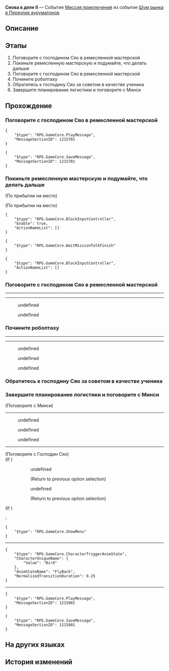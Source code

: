 {{Дополнить|Диалоги.}}
{{Миссия Инфобокс
|id              = 8003206
|Название        = 
|Изображение     = Миссия Освоения Снова в деле II.png
|Тип             = Миссия приключения
|События         = Шум рынка в Переулке ауруматонов
|Глава           = Шум рынка в Переулке ауруматонов
|Условия         = Завершена [[Миссия приключения]] ''[[Снова в деле II]]''
|Персонажи       = Господин Сяо; Минси; Первопроходец; Сушан; Сяохань
|СтартЛокация    = Переулок ауруматонов
|Мир             = Лофу Сяньчжоу
|Локации         = Переулок ауруматонов
|Предыдущая      = 
|Следующая       = Управление причалом II
|Награды         = Опыт Освоения*200; Звёздный нефрит*40; Путеводитель путешественника*5; Утраченный кристалл*5; Кредиты*45 000
}}
'''Снова в деле II''' — Событие [[Миссия приключения]] из события [[Шум рынка в Переулке ауруматонов]].

==Описание==
{{Описание|<!--официальное описание из Перекрёстка судеб-->}}

==Этапы==
# Поговорите с господином Сяо в ремесленной мастерской
# Покиньте ремесленную мастерскую и подумайте, что делать дальше
# Поговорите с господином Сяо в ремесленной мастерской
# Почините робоптаху
# Обратитесь к господину Сяо за советом в качестве ученика
# Завершите планирование логистики и поговорите с Минси

==Прохождение==
{{Дополнить}}


===Поговорите с господином Сяо в ремесленной мастерской===
{{Описание миссии|локация=Переулок ауруматонов|Юйкун сказала, что вам нужны представители торговой гильдии, которые поддерживают реорганизацию. Если вам удастся убедить господина Сяо, вы заручитесь поддержкой многих владельцев бизнеса.<br />Господин Сяо - владелец ремесленной мастерской. Отправляйтесь туда и поговорите с ним.}}
{{Диалог Начало}}
<pre>{
	"$type": "RPG.GameCore.PlayMessage",
	"MessageSectionID": 1215701
}</pre>
<pre>{
	"$type": "RPG.GameCore.SaveMessage",
	"MessageSectionID": 1215701
}</pre>
{{Диалог Конец}}

===Покиньте ремесленную мастерскую и подумайте, что делать дальше===
{{Описание миссии|локация=Переулок ауруматонов|Господин Сяо твёрд в своём решении. Дальнейшие расспросы могут просто ни к чему не привести.<br />Вам лучше уйти, чтобы обдумать новый план.}}
{{Диалог Начало}}
;(По прибытии на место)

;(По прибытии на место)
<pre>{
	"$type": "RPG.GameCore.BlockInputController",
	"Enable": true,
	"ActionNameList": []
}</pre>
<!--Unknown TalkSentence: 800321931-->
<pre>{
	"$type": "RPG.GameCore.WaitMissionTalkFinish"
}</pre>
<pre>{
	"$type": "RPG.GameCore.BlockInputController",
	"ActionNameList": []
}</pre>
{{Диалог Конец}}

===Поговорите с господином Сяо в ремесленной мастерской===
{{Описание миссии|локация=Переулок ауруматонов|Юйкун сказала, что вам нужны представители торговой гильдии, которые поддерживают реорганизацию. Если вам удастся убедить господина Сяо, вы заручитесь поддержкой многих владельцев бизнеса.<br />Господин Сяо - владелец ремесленной мастерской. Отправляйтесь туда и поговорите с ним.}}
{{Диалог Начало}}
----
----
<!--Unknown TalkSentence: 800321932-->
<!--Unknown TalkSentence: 800321933-->
:{{Диалог|Стрелка}} undefined
:{{Диалог|Стрелка}} undefined
:<!--0.8-second delay-->
<!--Unknown TalkSentence: 800321935-->
<!--Unknown TalkSentence: 800321938-->
<!--Unknown TalkSentence: 800321939-->
<!--Unknown TalkSentence: 800321940-->
<!--Unknown TalkSentence: 800321941-->
<!--Unknown TalkSentence: 800321942-->
<!--Unknown TalkSentence: 800321943-->
<!--Unknown TalkSentence: 800321944-->
<!--Unknown TalkSentence: 800321945-->
{{Диалог Конец}}

===Почините робоптаху===
{{Описание миссии|локация=Переулок ауруматонов|Сяохань порекомендовал вам выдать себя за ученика, чтобы сблизиться с господином Сяо. Большинство из мастеров суровы на слова, но мягки сердцем. Может быть, после того, как вы их измотаете, переговоры пройдут более гладко.<br />Вам придётся стать бесплатной рабочей силой. Сначала предстоит починить робоптаху.}}
{{Диалог Начало}}

----
----
<!--Unknown TalkSentence: 800322001-->
:{{Диалог|Стрелка}} undefined
:{{Диалог|Стрелка}} undefined
:{{Диалог|Стрелка}} undefined
{{Диалог Конец}}

===Обратитесь к господину Сяо за советом в качестве ученика===
{{Описание миссии|локация=Переулок ауруматонов|Сяохань порекомендовал вам выдать себя за ученика, чтобы сблизиться с господином Сяо. Большинство из мастеров суровы на слова, но мягки сердцем. Может быть, после того, как вы их измотаете, переговоры пройдут более гладко.<br />Вы уже стали хорошим учеником. Пришло время выступить старому учителю.}}
{{Диалог Начало}}
{{Диалог Конец}}

===Завершите планирование логистики и поговорите с Минси===
{{Описание миссии|локация=Переулок ауруматонов|Господин Сяо сыт по горло застоем в Переулке ауруматонов, и потому заставил себя поверить, что КММ обеспечит лучшее будущее. Однако теперь у него есть альтернатива в виде плана возрождения. Господин Сяо согласился установить сотрудничество с причалом, и торговая гильдия теперь должна предложить что-то взамен, включив ремесленную мастерскую в свои планы.}}
{{Диалог Начало}}

;(Поговорите с Минси)
----
<!--Unknown TalkSentence: 800322071-->
:{{Диалог|Стрелка}} undefined
:{{Диалог|Стрелка}} undefined
:{{Диалог|Стрелка}} undefined
----
<!--Unknown TalkSentence: 800322076-->
:{{Чёрный экран|undefined}}

;(Поговорите с Господин Сяо)
;(If {{cx}}<!--during performance 502067101-->)
:<!--Unknown TalkSentence: 502067102-->
:<!--Unknown TalkSentence: 502067103-->
::{{Диалог|Стрелка}} undefined
::<!--Unknown TalkSentence: 502067105-->
::<!--Unknown TalkSentence: 502067108-->
::;(Return to previous option selection)
::{{Диалог|Стрелка}} undefined
::<!--Unknown TalkSentence: 502067107-->
::<!--Unknown TalkSentence: 502067108-->
::;(Return to previous option selection)
;(If {{cx}}<!--not during performance 502067101-->)
:<!--Unknown TalkSentence: 502067202-->
:<pre>{
	"$type": "RPG.GameCore.ShowMenu"
}</pre>
----
<pre>{
	"$type": "RPG.GameCore.CharacterTriggerAnimState",
	"CharacterUniqueName": {
		"Value": "Bird"
	},
	"AnimStateName": "FlyBack",
	"NormalizedTransitionDuration": 0.25
}</pre>
:<!--6-second delay-->
----
<pre>{
	"$type": "RPG.GameCore.PlayMessage",
	"MessageSectionID": 1215801
}</pre>
<pre>{
	"$type": "RPG.GameCore.SaveMessage",
	"MessageSectionID": 1215801
}</pre>
{{Диалог Конец}}

==На других языках==
{{На других языках
|en   = Back in Business (II)
|zhs  = 金戺重喧•其二
|zht  = 金戺重喧•其二
|ja   = 金庭、喧騒を重ねて・その2
|ko   = 다시 부흥하는 금빛•2
|es   = De nuevo en activo&nbsp;II
|fr   = Les affaires reprennent (II)
|ru   = Снова в деле II
|th   = คืนสู่ความรุ่งเรือง 2
|vi   = Huyên Náo Trở Lại 2
|de   = Wieder im Geschäft 2
|id   = Hiruk Pikuk yang Kembali Bergaung 2
|pt   = De Volta aos Negócios (II)
}}

==История изменений==
{{История изменений|2.7}}

